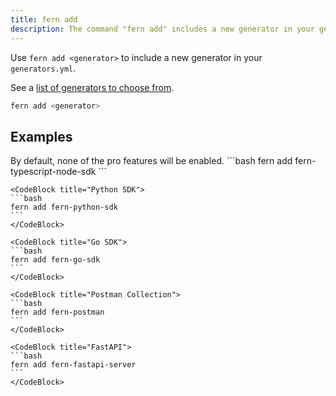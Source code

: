 ```yaml
---
title: fern add
description: The command "fern add" includes a new generator in your generators configuration file.
---
```


Use `fern add <generator>` to include a new generator in your `generators.yml`.

See a [list of generators to choose from](/learn/sdks/introduction/overview).

```bash
fern add <generator>
```

## Examples

  <Warning title='Pro Features'>
    By default, none of the pro features will be enabled. 
  </Warning>

<CodeBlocks>
    <CodeBlock title="Node.js SDK">
    ```bash
    fern add fern-typescript-node-sdk
    ```
    </CodeBlock>

    <CodeBlock title="Python SDK">
    ```bash
    fern add fern-python-sdk
    ```
    </CodeBlock>

    <CodeBlock title="Go SDK">
    ```bash
    fern add fern-go-sdk
    ```
    </CodeBlock>

    <CodeBlock title="Postman Collection">
    ```bash
    fern add fern-postman
    ```
    </CodeBlock>

    <CodeBlock title="FastAPI">
    ```bash
    fern add fern-fastapi-server
    ```
    </CodeBlock>

</CodeBlocks>